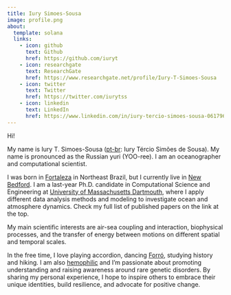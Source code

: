 ```yaml
---
title: Iury Simoes-Sousa
image: profile.png
about:
  template: solana
  links:
    - icon: github
      text: Github
      href: https://github.com/iuryt
    - icon: researchgate
      text: ResearchGate
      href: https://www.researchgate.net/profile/Iury-T-Simoes-Sousa
    - icon: twitter
      text: Twitter
      href: https://twitter.com/iurytss
    - icon: linkedin
      text: LinkedIn
      href: https://www.linkedin.com/in/iury-tercio-simoes-sousa-06179615a/
---
```


Hi!

My name is Iury T. Simoes-Sousa ([pt-br](https://en.wikipedia.org/wiki/Brazilian_Portuguese): Iury Tércio Simões de Sousa). My name is pronounced as the Russian yuri (YOO-ree). 
I am an oceanographer and computational scientist.

I was born in [Fortaleza](https://en.wikipedia.org/wiki/Fortaleza) in Northeast Brazil, but I currently live in [New Bedford](https://en.wikipedia.org/wiki/New_Bedford,_Massachusetts).
I am a last-year Ph.D. candidate in Computational Science and Engineering at [University of Massachusetts Dartmouth](https://www.umassd.edu/), where I apply different data analysis methods and modeling to investigate ocean and atmosphere dynamics. Check my full list of published papers on the link at the top.

My main scientific interests are air-sea coupling and interaction, biophysical processes, and the transfer of energy between motions on different spatial and temporal scales.

In the free time, I love playing accordion, dancing [Forró](https://en.wikipedia.org/wiki/Forr%C3%B3), studying history and hiking.
I am also [hemophilic](https://en.wikipedia.org/wiki/Haemophilia) and I'm passionate about promoting understanding and raising awareness around rare genetic disorders. 
By sharing my personal experience, I hope to inspire others to embrace their unique identities, build resilience, and advocate for positive change.
